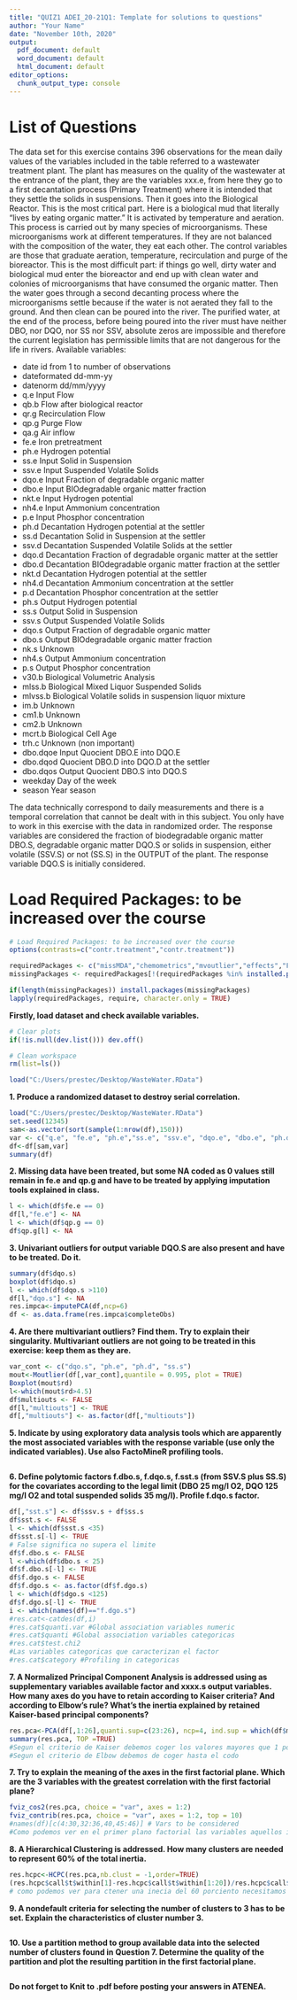 ```yaml
---
title: "QUIZ1 ADEI_20-21Q1: Template for solutions to questions"
author: "Your Name"
date: "November 10th, 2020"
output:
  pdf_document: default
  word_document: default
  html_document: default
editor_options:
  chunk_output_type: console
---
```


# List of Questions

The data set for this exercise contains 396 observations for the mean daily values of the variables included in the table referred to a wastewater treatment plant. The plant has measures on the quality of the wastewater at the entrance of the plant, they are the variables xxx.e, from here they go to a first decantation process (Primary Treatment) where it is intended that they settle the solids in suspensions. Then it goes into the Biological Reactor. This is the most critical part. Here is a biological mud that literally "lives by eating organic matter." It is activated by temperature and aeration. This process is carried out by many species of microorganisms. These microorganisms work at different temperatures. If they are not balanced with the composition of the water, they eat each other. The control variables are those that graduate aeration, temperature, recirculation and purge of the bioreactor. This is the most difficult part: if things go well, dirty water and biological mud enter the bioreactor and end up with clean water and colonies of microorganisms that have consumed the organic matter. Then the water goes through a second decanting process where the microorganisms settle because if the water is not aerated they fall to the ground. And then clean can be poured into the river. The purified water, at the end of the process, before being poured into the river must have neither DBO, nor DQO, nor SS nor SSV, absolute zeros are impossible and therefore the current legislation has permissible limits that are not dangerous for the life in rivers. Available variables:

  -   date	id from 1 to number of observations
  -   dateformated	dd-mm-yy
  -   datenorm	dd/mm/yyyy
  -   q.e	Input Flow
  -   qb.b	Flow after biological reactor
  -   qr.g	Recirculation Flow 
  -   qp.g	Purge Flow 
  -   qa.g	Air inflow 
  -   fe.e	Iron pretreatment
  -   ph.e	Hydrogen potential 
  -   ss.e	Input Solid in Suspension 
  -   ssv.e	Input Suspended Volatile Solids 
  -   dqo.e	Input Fraction of degradable organic matter 
  -   dbo.e	Input BIOdegradable organic matter fraction
  -   nkt.e	Input Hydrogen potential 
  -   nh4.e	Input Ammonium concentration
  -   p.e	Input Phosphor concentration
  -   ph.d	Decantation Hydrogen potential at the settler
  -   ss.d	Decantation Solid in Suspension at the settler
  -   ssv.d	Decantation Suspended Volatile Solids  at the settler
  -   dqo.d	Decantation Fraction of degradable organic matter at the settler
  -   dbo.d	Decantation BIOdegradable organic matter fraction at the settler
  -   nkt.d	Decantation Hydrogen potential at the settler
  -   nh4.d	Decantation Ammonium concentration at the settler
  -   p.d	Decantation Phosphor concentration at the settler
  -   ph.s	Output Hydrogen potential
  -   ss.s	Output Solid in Suspension 
  -   ssv.s	Output Suspended Volatile Solids 
  -   dqo.s	Output Fraction of degradable organic matter 
  -   dbo.s	Output BIOdegradable organic matter fraction
  -   nk.s	Unknown 
  -   nh4.s	Output Ammonium concentration 
  -   p.s	Output Phosphor concentration 
  -   v30.b	Biological Volumetric Analysis 
  -   mlss.b	Biological Mixed Liquor Suspended Solids
  -   mlvss.b	Biological Volatile solids in suspension liquor mixture 
  -   im.b	Unknown
  -   cm1.b	Unknown
  -   cm2.b	Unknown
  -   mcrt.b	Biological Cell Age
  -   trh.c	Unknown (non important)
  -   dbo.dqoe	Input Quocient DBO.E into DQO.E
  -   dbo.dqod	Quocient DBO.D into DQO.D at the settler
  -   dbo.dqos	Output Quocient DBO.S into DQO.S
  -   weekday	Day of the week
  -   season	Year season

The data technically correspond to daily measurements and there is a temporal correlation that cannot be dealt with in this subject. You only have to work in this exercise with the data in randomized order. The response variables are considered the fraction of biodegradable organic matter DBO.S, degradable organic matter DQO.S or solids in suspension, either volatile (SSV.S) or not (SS.S) in the OUTPUT of the plant. The response variable DQO.S is initially considered.

# Load Required Packages: to be increased over the course

```r
# Load Required Packages: to be increased over the course
options(contrasts=c("contr.treatment","contr.treatment"))

requiredPackages <- c("missMDA","chemometrics","mvoutlier","effects","FactoMineR","car", "factoextra","RColorBrewer","ggplot2","dplyr","ggmap","ggthemes","knitr","ggpubr")
missingPackages <- requiredPackages[!(requiredPackages %in% installed.packages()[,"Package"])]

if(length(missingPackages)) install.packages(missingPackages)
lapply(requiredPackages, require, character.only = TRUE)

```
**Firstly, load dataset and check available variables.**

```r
# Clear plots
if(!is.null(dev.list())) dev.off()

# Clean workspace
rm(list=ls())

load("C:/Users/prestec/Desktop/WasteWater.RData")
```

**1. Produce a randomized dataset to destroy serial correlation.**

```r
load("C:/Users/prestec/Desktop/WasteWater.RData")
set.seed(12345)
sam<-as.vector(sort(sample(1:nrow(df),150)))
var <- c("q.e", "fe.e", "ph.e","ss.e", "ssv.e", "dqo.e", "dbo.e", "ph.d", "ss.d", "ssv.d", "dqo.d", "dbo.d", "qb.b", "v30.b", "qr.g","qp.g", "qa.g", "mlss.b", "mlvss.b", "mlvss.b", "mcrt.b", "ph.s", "ss.s", "ssv.s", "dqo.s", "dbo.s")
df<-df[sam,var]
summary(df)


```

**2.	Missing data have been treated, but some NA coded as 0 values still remain in fe.e and qp.g and have to be treated by applying imputation tools explained in class.**

```r
l <- which(df$fe.e == 0)
df[l,"fe.e"] <- NA
l <- which(df$qp.g == 0)
df$qp.g[l] <- NA

```

**3.	Univariant outliers for output variable DQO.S are also present and have to be treated. Do it.**

```r
summary(df$dqo.s)
boxplot(df$dqo.s)
l <- which(df$dqo.s >110)
df[l,"dqo.s"] <- NA
res.impca<-imputePCA(df,ncp=6)
df <- as.data.frame(res.impca$completeObs)
```

**4.	Are there multivariant outliers? Find them. Try to explain their singularity. Multivariant outliers are not going to be treated in this exercise: keep them as they are.**

```r
var_cont <- c("dqo.s", "ph.e", "ph.d", "ss.s")
mout<-Moutlier(df[,var_cont],quantile = 0.995, plot = TRUE)
Boxplot(mout$rd)
l<-which(mout$rd>4.5)
df$multiouts <- FALSE
df[l,"multiouts"] <- TRUE
df[,"multiouts"] <- as.factor(df[,"multiouts"])
```

**5.	Indicate by using exploratory data analysis tools which are apparently the most associated variables with the response variable (use only the indicated variables). Use also FactoMineR profiling tools.**

```r

```

**6.	Define polytomic factors f.dbo.s, f.dqo.s, f.sst.s (from SSV.S plus SS.S) for the covariates according to the legal limit (DBO 25 mg/l O2, DQO 125 mg/l O2 and total suspended solids 35 mg/l). Profile f.dqo.s factor.**

```r
df[,"sst.s"] <- df$ssv.s + df$ss.s
df$sst.s <- FALSE
l <- which(df$sst.s <35)
df$sst.s[-l] <- TRUE
# False significa no supera el limite
df$f.dbo.s <- FALSE
l <-which(df$dbo.s < 25)
df$f.dbo.s[-l] <- TRUE
df$f.dgo.s <- FALSE
df$f.dgo.s <- as.factor(df$f.dgo.s)
l <- which(df$dgo.s <125)
df$f.dgo.s[-l] <- TRUE
i <- which(names(df)=="f.dgo.s")
#res.cat<-catdes(df,i)
#res.cat$quanti.var #Global association variables numeric
#res.cat$quanti #Global association variables categoricas
#res.cat$test.chi2
#Las variables categoricas que caracterizan el factor
#res.cat$category #Profiling in categoricas

```

**7.	A Normalized Principal Component Analysis is addressed using as supplementary variables available factor and xxxx.s output variables. How many axes do you have to retain according to Kaiser criteria? And according to Elbow’s rule? What’s the inertia explained by retained Kaiser-based principal components?**

```r

res.pca<-PCA(df[,1:26],quanti.sup=c(23:26), ncp=4, ind.sup = which(df$multiouts==TRUE)) 
summary(res.pca, TOP =TRUE)
#Segun el criterio de Kaiser debemos coger los valores mayores que 1 por lo tanto deberiamos coger hasta la 7 dimension.
#Segun el criterio de Elbow debemos de coger hasta el codo 
```

**7.	Try to explain the meaning of the axes in the first factorial plane. Which are the 3 variables with the greatest correlation with the first factorial plane?**

```r
fviz_cos2(res.pca, choice = "var", axes = 1:2)
fviz_contrib(res.pca, choice = "var", axes = 1:2, top = 10)
#names(df)[c(4:30,32:36,40,45:46)] # Vars to be considered
#Como podemos ver en el primer plano factorial las variables aquellos individios cuyos valores de inputacion son elevados se encuentran a la derecha. Ademas aquellos valores que tienen valor elevado en xxx.b se encuentran a la izquierda. Los individios con xxx.b elevados se encuentran arriba del todo y los indiviudos con ph.d, ph.e, ph.s, qp.g elevados se encuentran abajo del todo. Respecto a la contribucion de las variables las variables mlssb, mcrt.b ssv.e son son principal mente las que mas  contribuyen en el primer plano factorial. Las variables mlss.b, mcrt.b, ssv.e , mlvssb.b son las variables mejor representadas en el pirmer plano factorial.

```

**8.	A Hierarchical Clustering is addressed. How many clusters are needed to represent 60% of the total inertia.**


```r
res.hcpc<-HCPC(res.pca,nb.clust = -1,order=TRUE)
(res.hcpc$call$t$within[1]-res.hcpc$call$t$within[1:20])/res.hcpc$call$t$within[1]
# como podemos ver para ctener una inecia del 60 porciento necesitamos coger 5 clusters 
```


**9.	A nondefault criteria for selecting the number of clusters to 3 has to be set. Explain the characteristics of cluster number 3.**


```r

```

**10.	Use a partition method to group available data into the selected number of clusters found in Question 7. Determine the quality of the partition and plot the resulting partition in the first factorial plane.**

```r

```

**Do not forget to Knit to .pdf before posting your answers in ATENEA. **